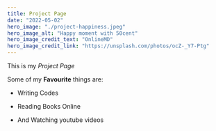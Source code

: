 ```yaml
---
title: Project Page
date: "2022-05-02"
hero_image: "./project-happiness.jpeg"
hero_image_alt: "Happy moment with 50cent"
hero_image_credit_text: "OnlineMD"
hero_image_credit_link: "https://unsplash.com/photos/ocZ-_Y7-Ptg"
---
```


This is my *Project Page*

Some of my **Favourite** things are:    

* Writing Codes

* Reading Books Online

* And Watching youtube videos